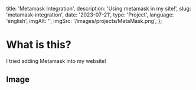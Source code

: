   title: 'Metamask Integration',
  description: 'Using metamask in my site!',
  slug: 'metamask-integration',
  date: '2023-07-21',
  type: 'Project',
  language: 'english',
  imgAlt: '',
  imgSrc: '/images/projects/MetaMask.png',
};

# What is this?

I tried adding Metamask into my website!

## Image
